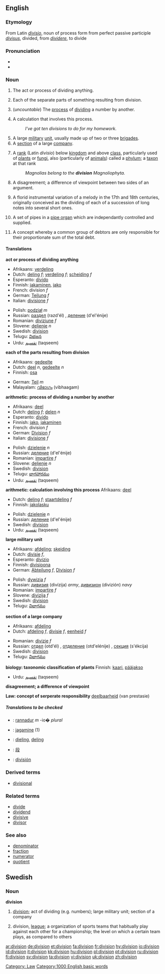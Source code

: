 {{see|división}}
==English==

===Etymology===
From Latin ''[[divisio]]'', noun of process form from perfect passive participle ''[[divisus]]'', divided, from ''[[dividere]]'', to divide

===Pronunciation===
*{{audio|en-us-division.ogg|Audio (US)}}
*{{rhymes|ɪʒən}}

===Noun===
{{en-noun|s|-}}

#{{uncountable}} The act or process of dividing anything.
#Each of the separate parts of something resulting from division.
#{{arithmetic}} (''uncountable'') The [[process]] of [[divide|dividing]] a number by another.
#{{arithmetic}} A calculation that involves this process.
#:''I've got ten divisions to do for my homework.''
#A large [[military]] [[unit]], usually made up of two or three [[brigade]]s.
#A [[section]] of a large [[company]].
#{{context|biology|taxonomy}} A [[rank]] (Latin ''divisio'') below [[kingdom]] and above [[class]], particularly used of [[plant|plants]] or [[fungus|fungi]], also (particularly of [[animal]]s) called a [[phylum]]; a [[taxon]] at that rank 
#:''Magnolias belong to the '''division''' Magnoliophyta.''
#A disagreement; a difference of viewpoint between two sides of an argument.
#{{music}} A florid instrumental variation of a melody in the 17th and 18th centuries, originally conceived as the dividing of each of a succession of long notes into several short ones.
#{{music}} A set of pipes in a [[pipe organ]] which are independantly controlled and supplied.
#{{law}} A concept whereby a common group of debtors are only responsible for their proportionate sum of the total debt.

====Translations====
'''act or process of dividing anything'''
{{top}}
*Afrikaans: [[verdeling]]
*Dutch: [[deling]] ''f''; [[verdeling]] ''f''; [[scheiding]] ''f''
*Esperanto: [[divido]]
*Finnish: [[jakaminen]], [[jako]]
*French: division ''f''
*German: [[Teilung]] ''f''
*Italian: [[divisione]] ''f''
{{mid}}
*Polish: [[podział]] ''m''
*Russian: [[раздел]] (razd'él) {{m}}, [[деление]] (d'el'énije) {{n}}
*Romanian: [[diviziune]] ''f''
*Slovene: [[deljenje]] ''n''
*Swedish: [[division#Swedish|division]] {{c}}
*Telugu: [[విభజన]]
*Urdu: [[تقسیم]] (taqseem) {{f}}
{{bottom}}

'''each of the parts resulting from division'''
{{top}}
*Afrikaans: [[gedeelte]]
*Dutch: [[deel]] ''n'', [[gedeelte]] ''n''
*Finnish: [[osa]]
{{mid}}
*German: [[Teil]] ''m''
*Malayalam: [[വിഭാഗം]] (vibhaagam)
{{bottom}}

'''arithmetic: process of dividing a number by another'''
{{top}}
*Afrikaans: [[deel]]
*Dutch: [[deling]] ''f'';  [[delen]] ''n''
*Esperanto: [[divido]]
*Finnish: [[jako]], [[jakaminen]]
*French: division ''f''
*German: [[Division]] ''f''
*Italian: [[divisione]] ''f''
{{mid}}
*Polish: [[dzielenie]] ''n''
*Russian: [[деление]] (d'el'énije) {{n}}
*Romanian: [[impartire]] ''f''
*Slovene: [[deljenje]] ''n''
*Swedish: [[division#Swedish|division]] {{c}}
*Telugu: [[భాగహారము]]
*Urdu: [[تقسیم]] (taqseem) {{f}}
{{bottom}}

'''arithmetic: calculation involving this process'''
{{top}}
Afrikaans: [[deel]]
*Dutch: [[deling]] ''f''; [[staartdeling]] ''f''
*Finnish: [[jakolasku]]
{{mid}}
*Polish: [[dzielenie]] ''n''
*Russian: [[деление]] (d'el'énije) {{n}}
*Swedish: [[division#Swedish|division]] {{c}}
*Urdu: [[تقسیم]] (taqseem) {{f}}
{{bottom}}

'''large military unit'''
{{top}}
*Afrikaans: [[afdeling]]; [[skeiding]]
*Dutch: [[divisie]] ''f'',
*Esperanto: [[divizio]]
*Finnish: [[divisioona]]
*German: [[Abteilung]] ''f'', [[Division]] ''f''
{{mid}}
*Polish: [[dywizja]] ''f''
*Russian: [[дивизия]] (divízija) {{f}} ''army'', [[дивизион]] (divizión) {{m}} ''navy''
*Romanian: [[impartire]] ''f''
*Slovene: [[divizija]] ''f''
*Swedish: [[division#Swedish|division]] {{c}}
*Telugu: [[విభాగము]]
{{bottom}}

'''section of a large company'''
{{top}}
*Afrikaans: [[afdeling]] 
*Dutch: [[afdeling]] ''f'', [[divisie]] ''f'', [[eenheid]] ''f''
{{mid}}
*Romanian: [[divizie]] ''f''
*Russian: [[отдел]] (otd'él) {{m}}, [[отделение]] (otd'elénije) {{n}}, [[секция]] (s'ékcija) {{f}}
*Swedish: [[division#Swedish|division]] {{c}}
*Telugu: [[విభాగము]]
{{bottom}}

'''biology: taxonomic classification of plants'''
{{top}}
Finnish: [[kaari]], [[pääjakso]]
{{mid}}
*Urdu: [[تقسیم]] (taqseem) {{f}}
{{bottom}}

'''disagreement; a difference of viewpoint'''
{{top}}
{{mid}}
{{bottom}}

'''Law: concept of serperate responsibility'''
[[deelbaarheid]] (van prestasie)

=====Translations to be checked=====
<!--Remove this section once all of the translations below have been moved into the tables above.-->
{{checktrans}}
[[Category: Law]]
*{{ttbc|Breton}}: [[rannadur]] ''m'' -io� ''plural''
*{{ttbc|Estonian}}: [[jagamine]] (1)
*{{ttbc|Frisian}}: [[dieling]], [[deling]]
*{{ttbc|CJKV Characters}}: [[段]]
*{{ttbc|Spanish}}: [[división]] {{f}}

===Derived terms===
*[[divisional]]

===Related terms===
*[[divide]]
*[[dividend]]
*[[divisive]]
*[[divisor]]

===See also===
*[[denominator]]
*[[fraction]]
*[[numerator]]
*[[quotient]]

[[Category:1000 English basic words]]

==Swedish==

===Noun===
{{sv-noun-reg-r-c|2=divisione}}
'''division''' {{c}}


#[[division#English|division]]; act of dividing (e.g. numbers); large military unit; section of a company
#{{sports}} division, [[league]]; a organization of sports teams that habitually play against each other for a championship; the level on which a certain team plays, as compared to others

[[ar:division]]
[[de:division]]
[[et:division]]
[[fa:division]]
[[fr:division]]
[[hy:division]]
[[io:division]]
[[id:division]]
[[it:division]]
[[kk:division]]
[[hu:division]]
[[pl:division]]
[[pt:division]]
[[ru:division]]
[[fi:division]]
[[sv:division]]
[[ta:division]]
[[vi:division]]
[[uk:division]]
[[zh:division]]